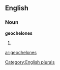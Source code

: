==English==

===Noun===
'''geochelones'''

# {{plural of|[[geochelone]]}}

[[Category:English plurals]]

[[ar:geochelones]]